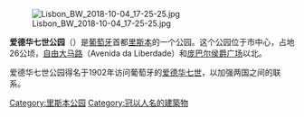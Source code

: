 [[Image:Lisbon_BW_2018-10-04_17-25-25.jpg|thumb]]

'''爱德华七世公园'''（{{lang-pt|'''Parque Eduardo VII'''}}）是[[葡萄牙|葡萄牙]]首都[[里斯本|里斯本]]的一个公园。这个公园位于市中心，占地26公顷，[[自由大马路|自由大马路]]（Avenida da Liberdade）和[[庞巴尔侯爵广场|庞巴尔侯爵广场]]以北。

爱德华七世公园得名于1902年访问葡萄牙的[[爱德华七世_(英国)|爱德华七世]]，以加强两国之间的联系。

{{coord|38|43|41.73147|N|9|9|10.2039|W|type:landmark_scale:2_region:PT-11_source:dewiki|display=title}}

[[Category:里斯本公园|Category:里斯本公园]]
[[Category:冠以人名的建築物|Category:冠以人名的建築物]]